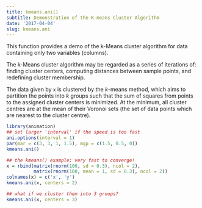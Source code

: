 ```yaml
---
title: kmeans.ani()
subtitle: Demonstration of the K-means Cluster Algorithm
date: '2017-04-04'
slug: kmeans.ani
---
```


This function provides a demo of the k-Means cluster algorithm for data
containing only two variables (columns).

The k-Means cluster algorithm may be regarded as a series of iterations of:
finding cluster centers, computing distances between sample points, and
redefining cluster membership.

The data given by `x` is clustered by the $k$-means method, which
aims to partition the points into $k$ groups such that the sum of squares
from points to the assigned cluster centers is minimized. At the minimum, all
cluster centres are at the mean of their Voronoi sets (the set of data points
which are nearest to the cluster centre).
 
```r
library(animation)
## set larger 'interval' if the speed is too fast
ani.options(interval = 1)
par(mar = c(3, 3, 1, 1.5), mgp = c(1.5, 0.5, 0))
kmeans.ani()
```
 
```r
## the kmeans() example; very fast to converge!
x = rbind(matrix(rnorm(100, sd = 0.3), ncol = 2),
          matrix(rnorm(100, mean = 1, sd = 0.3), ncol = 2))
colnames(x) = c('x', 'y')
kmeans.ani(x, centers = 2)
```
 
```r
## what if we cluster them into 3 groups?
kmeans.ani(x, centers = 3)
```
